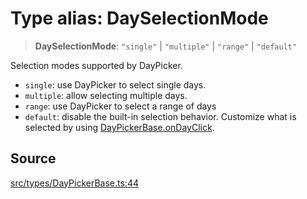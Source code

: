 # Type alias: DaySelectionMode

> **DaySelectionMode**: `"single"` \| `"multiple"` \| `"range"` \| `"default"`

Selection modes supported by DayPicker.

- `single`: use DayPicker to select single days.
- `multiple`: allow selecting multiple days.
- `range`: use DayPicker to select a range of days
- `default`: disable the built-in selection behavior. Customize what is
  selected by using [DayPickerBase.onDayClick](/api/latest/interfaces/DayPickerBase.mdx).

## Source

[src/types/DayPickerBase.ts:44](https://github.com/gpbl/react-day-picker/blob/56bfb649e/src/types/DayPickerBase.ts#L44)
